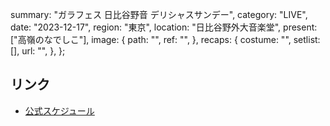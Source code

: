   summary: "ガラフェス 日比谷野音 デリシャスサンデー",
  category: "LIVE",
  date: "2023-12-17",
  region: "東京",
  location: "日比谷野外大音楽堂",
  present: ["高嶺のなでしこ"],
  image: {
    path: "",
    ref: "",
  },
  recaps: {
    costume: "",
    setlist: [],
    url: "",
  },
};

## リンク

- [公式スケジュール](https://takanenonadeshiko.jp/?p=1513)
